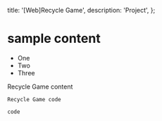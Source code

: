   title: '[Web]Recycle Game',
  description: 'Project',
};

# sample content

- One
- Two
- Three

Recycle Game content

```
Recycle Game code
```

`code`

<StackBlitzEmbed
  repo='GyeongtaeGim/react-scroll-interaction-example'
  height='700px'
/>
